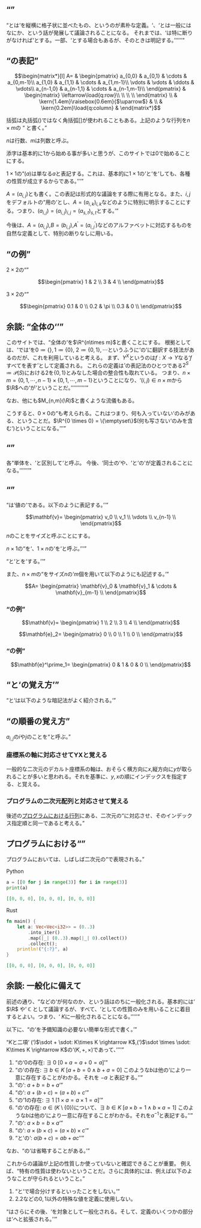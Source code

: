 <Config
  title="行列の定義"
  published
/>

## <Q w="mat" k />

<Q w="mat" />とは<Q w="elem" />を縦横に格子状に並べたもの、というのが素朴な定義。<Q w="elem" />、<Q w="mat" />とは一般にはなにか、という話が発展して議論されることになる。
それまでは、<Q w="elem" />は特に断りがなければ<Q w="real" />とする。一部、<Q w="comp" />とする場合もあるが、そのときは明記する。

## <Q w="mat" k />の表記

```math
\begin{matrix*}[l]
    A=
  &
    \begin{pmatrix}
      a_{0,0} & a_{0,1} & \cdots & a_{0,m-1}\\
      a_{1,0} & a_{1,1} & \cdots & a_{1,m-1}\\
      \vdots & \vdots & \ddots & \vdots\\
      a_{n-1,0} & a_{n-1,1} & \cdots & a_{n-1,m-1}\\
    \end{pmatrix}
  &
    \begin{matrix}
      \leftarrow\load{q:row}\\
      \\
      \\
      \\
    \end{matrix}
  \\
  &
    \kern{1.4em}\raisebox{0.6em}{$\uparrow$}
  &
  \\
  &
    \kern{0.2em}\load{q:column}
  &
\end{matrix*}
```

括弧は丸括弧$()$ではなく角括弧$[]$が使われることもある。上記のような行列を$n \times m$の <Q w="mat" /> と書く。

$n$は行数、$m$は列数と呼ぶ。

添字は基本的に$1$から始める事が多いと思うが、このサイトでは$0$で始めることにする。

$1 \times 1$の<Q w="mat" />$(a)$は単なる$a$と表記する。これは、基本的に$1 \times 1$の<Q w="mat" />と<Q w="scalar" />を<Q w="identify"/>しても、各種の性質が成立するからである。

$A = (a_{i, j})$とも書く。この表記は形式的な議論をする際に有用となる。また、$i, j$をデフォルトの<Q w="index"/>用の<Q w="variable"/>とし、$A=(a_{i, k})_{i, k}$などのように特別に明示することにする。つまり、$(a_{i, j})=(a_{i, j})_{i,j}=(a_{s,t})_{s,t}$とする。

今後は、$A=(a_{i,j})$,$B=(b_{i,j})$,$A^\prime=(a^\prime_{i,j})$などのアルファベットに対応するものを自然な定義として、特別の断りなしに用いる。

## <Q w="mat" k />の例

$2 \times 2$の<Q w="mat" />

```math
\begin{pmatrix}
1 & 2 \\
3 & 4 \\
\end{pmatrix}
```

$3 \times 2$の<Q w="mat" />

```math
\begin{pmatrix}
0.1 & 0 \\
0.2 & \pi \\
0.3 & 0 \\
\end{pmatrix}
```

## 余談: <Q w="mat" k d/>全体の<Q w="set" k d />

このサイトでは、<Q w="mat"/>全体の<Q w="set"/>を$\R^{n\times m}$と書くことにする。
根拠としては、<Q w="set-theory"/>では<Q w="nat"/>を$0\coloneqq\{\}, 1\coloneqq\{0\},\ 2\coloneqq\{0, 1\}, \cdots$というふうに<Q w="set-theory"/>の<Q w="language"/>に翻訳する技法があるのだが、これを利用していると考える。
まず、$Y^X$というのは$f: X\rightarrow Y$なる<Q w="mapping"/>$f$すべてを表す<Q w="set"/>として定義される。
これらの定義は<Q w="power-set"/>の表記法のひとつである$2^S\coloneqq \mathcal{P}(S)$における$2$を$\{0,1\}$とみなした場合の整合性も取れている。
つまり、$n \times m = \{0, 1, \cdots, n-1\} \times \{0, 1, \cdots, m-1\}$ということになり、<Q w="index"/>$(i, j) \in n \times m$から$\R$への<Q w="mapping"/>が<Q w="mat"/>ということだ。

なお、他にも$M_{n,m}(\R)$と書くような流儀もある。

こうすると、$0 \times 0$の<Q w="mat"/>も考えられる。これはつまり、何も入っていない<Q w="mat"/>のみがある、ということだ。$\R^{0 \times 0} = \{\emptyset\}$(何も写さない<Q w="mapping"/>のみを含む<Q w="set"/>)ということになる。

## <Q w="scalar" k d />

各<Q w="elem" />単体を、<Q w="mat" />と区別して<Q w="scalar" />と呼ぶ。
今後、<Q w="mat" />同士の<Q w="op" />や、<Q w="mat" />と<Q w="scalar" />の<Q w="op" />が定義されることになる。

## <Q w="vec" k d />

<Q w="vec" />は<Q w="scalar" />値の<Q w="fin-seq"/>である。以下のように表記する。

```math
\mathbf{v}=
\begin{pmatrix}
v_0 \\
v_1 \\
\vdots \\
v_{n-1} \\
\end{pmatrix}
```

$n$のことをサイズと呼ぶことにする。

$n \times 1$の<Q w="mat" />を<Q w="c-vec" d/>、$1 \times n$の<Q w="mat" />を<Q w="r-vec" d/>と呼ぶ。

<Q w="vec" d/>と<Q w="c-vec" d/>とを<Q w="identify"/>する。

また、$n \times m$の<Q w="mat" />をサイズ$n$の<Q w="vec"/>$m$個を用いて以下のようにも記述する。

```math
A=
\begin{pmatrix}
\mathbf{v}_0 &
\mathbf{v}_1 &
\cdots &
\mathbf{v}_{m-1} \\
\end{pmatrix}
```

### <Q w="vec" k />の例

```math
\mathbf{v}=
\begin{pmatrix}
1 \\
2 \\
3 \\
4 \\
\end{pmatrix}
```

```math
\mathbf{e}_2=
\begin{pmatrix}
0 \\ 0 \\ 1 \\ 0 \\
\end{pmatrix}
```

### <Q w="r-vec" k />の例

```math
\mathbf{e}^\prime_1=
\begin{pmatrix}
0 & 1 & 0 & 0 \\
\end{pmatrix}
```

## <Q w="row" />と<Q w="column" />の覚え方

<Q w="row" />と<Q w="column" />は以下のような暗記法がよく紹介される。

<Graph w="row-column" />

## <Q w="index" k />の順番の覚え方

<C w="row-column" template="覚え方%s. " start={1} />

$a_{i,j}$の$i$や$j$のことを<Q w="index" d />と呼ぶ。

### <C w="row-column"/>座標系の軸に対応させてYXと覚える

一般的な二次元のデカルト座標系の軸は、おそらく横方向に$x$,縦方向に$y$が取られることが多いと思われる。それを基準に、$y, x$の順にインデックスを指定する、と覚える。

### <C w="row-column"/>プログラムの二次元配列と対応させて覚える

後述の[プログラムにおける行列](#プログラムにおける行列)にある、二次元の<Q w="array" />に対応させ、そのインデックス指定順と同一であると考える。

## プログラムにおける<Q w="mat" />

プログラムにおいては、しばしば二次元の<Q w="array" />で表現される。

Python

```python
a = [[0 for j in range(3)] for i in range(3)]
print(a)
```

```json
[[0, 0, 0], [0, 0, 0], [0, 0, 0]]
```

Rust

```rust
fn main() {
    let a: Vec<Vec<i32>> = (0..3)
        .into_iter()
        .map(|_| (0..3).map(|_| 0).collect())
        .collect();
    println!("{:?}", a)
}
```


```json
[[0, 0, 0], [0, 0, 0], [0, 0, 0]]
```

## 余談: 一般化に備えて

前述の通り、<Q w="elem" />などの<Q w="algebraic-structure" />が何なのか、という話はのちに一般化される。基本的には<Q w="real" /> $\R$ や<Q w="comp" /> $\mathbb{C}$ として議論するが、すべて、<Q w="field" />としての性質のみを用いることに着目するとよい。つまり、<Q w="field" /> $K$に一般化されることになる。

以下に、<Q w="field" d/>の<Q w="axiom"/>を予備知識の必要ない簡単な形式で書く。

<Q w="set"/>$K$と二項<Q w="operator"/> (<Q w="add"/>)$\sdot + \sdot: K\times K \rightarrow K$,(<Q w="mult"/>)$\sdot \times \sdot: K\times K \rightarrow K$の<Q w="tuple"/>$(K, +, \times)$であって、

1. <Q w="add"/>の<Q w="identity"/>$0$の存在: $\exists ~ 0 ~ [0 + a = a + 0 = a]$
1. <Q w="add"/>の<Q w="inverse"/>の存在: $\exists ~ b \in K ~ [a + b = 0 \wedge b + a = 0]$
  このような$b$は他の<Q w="axiom"/>により一意に存在することがわかる。それを $-a$ と表記する。
1. <Q w="add"/>の<Q w="commutativity" />: $a + b = b + a$
1. <Q w="add"/>の<Q w="associativity" />: $a + (b + c) = (a + b) + c$
1. <Q w="mult"/>の<Q w="identity"/>$1$の存在: $\exists ~ 1 ~ [1 \times a = a \times 1 = a]$
1. <Q w="mult"/>の<Q w="inverse"/>の存在: $a \in (K\setminus\{0\})$について、$\exists ~ b \in K ~ [a \times b = 1 \wedge b \times a = 1]$
  このような$b$は他の<Q w="axiom"/>により一意に存在することがわかる。それを$a^{-1}$と表記する。
1. <Q w="mult"/>の<Q w="commutativity" />: $a \times b = b \times a$
1. <Q w="mult"/>の<Q w="associativity" />: $a \times (b \times c) = (a \times b) \times c$
1. <Q w="add"/>と<Q w="mult"/>の<Q w="distributivity" />: $a(b+c) = ab + ac$

なお、<Q w="mult"/>の<Q w="operator"/>は省略することがある。

これからの議論が上記の性質しか使っていないと確認できることが重要。
例えば、<Q w="real" />特有の性質は使わないということだ。さらに具体的には、例えば以下のようなことが守られるということ。

1. <Q w="rat"/>と<Q w="irrat"/>で場合分けするといったことをしない。
1. $2.2$などの$0, 1$以外の特殊な値を定義に使用しない。

<Q w="mat" />はさらにその後、<Q w="lin-sp"/>を対象として一般化される。そして、定義のいくつかの部分は<Q w="inf"/>へと拡張される。
